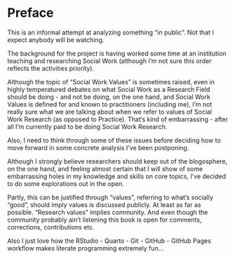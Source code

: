 # Preface {.unnumbered}

This is an informal attempt at analyzing something "in public". Not that I expect anybody will be watching.

The background for the project is having worked some time at an institution teaching and researching Social Work (although I'm not sure this order reflects the activities priority).

Although the topic of "Social Work Values" is sometimes raised, even in highly temperatured debates on what Social Work as a Research Field should be doing - and not be doing, on the one hand, and Social Work Values is defined for and known to practitioners (including me), I'm not really sure what we are talking about when we refer to values of Social Work Research (as opposed to Practice). That's kind of embarrassing - after all I'm currently paid to be doing Social Work Research.

Also, I need to think through some of these issues before deciding how to move forward in some concrete analysis I've been postponing.

Although I strongly believe researchers should keep out of the blogosphere, on the one hand, and feeling almost certain that I will show of some embarrassing holes in my knowledge and skills on core topics, I've decided to do some explorations out in the open.

Partly, this can be justified through "values", referring to what's socially "good", should imply values is discussed publicly. At least as far as possible. "Research values" implies community. And even though the community probably ain't listening this book is open for comments, corrections, contributions etc.

Also I just love how the RStudio - Quarto - Git - GitHub - GitHub Pages workflow makes literate programming extremely fun...
